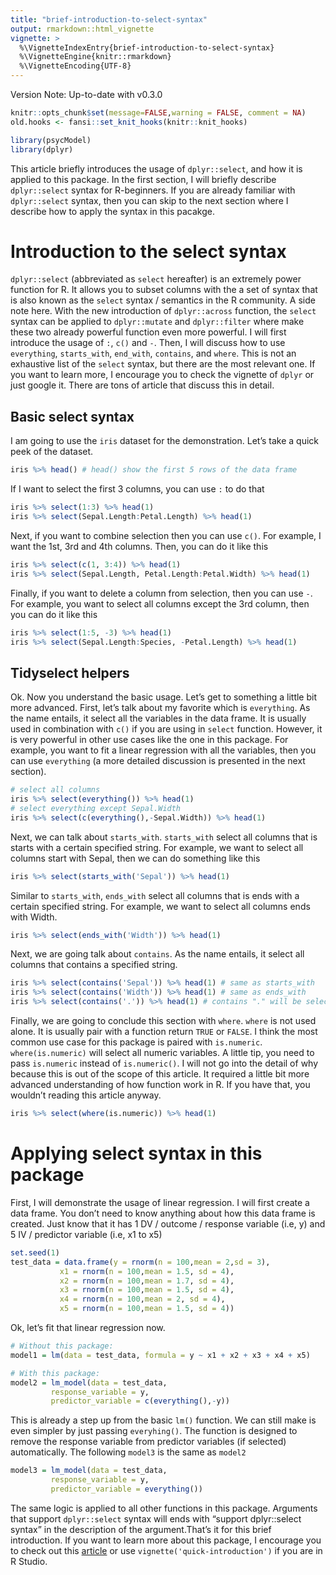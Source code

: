 ```yaml
---
title: "brief-introduction-to-select-syntax"
output: rmarkdown::html_vignette
vignette: >
  %\VignetteIndexEntry{brief-introduction-to-select-syntax}
  %\VignetteEngine{knitr::rmarkdown}
  %\VignetteEncoding{UTF-8}
---
```

Version Note: Up-to-date with v0.3.0
```r
knitr::opts_chunk$set(message=FALSE,warning = FALSE, comment = NA)
old.hooks <- fansi::set_knit_hooks(knitr::knit_hooks)
```

```r
library(psycModel)
library(dplyr)
```
This article briefly introduces the usage of `dplyr::select`, and how it is applied to this package. In the first section, I will briefly describe `dplyr::select` syntax for R-beginners. If you are already familiar with `dplyr::select` syntax, then you can skip to the next section where I describe how to apply the syntax in this pacakge. 

# Introduction to the select syntax
`dplyr::select` (abbreviated as `select` hereafter) is an extremely power function for R. It allows you to subset columns with the a set of syntax that is also known as the `select` syntax / semantics in the R community. A side note here. With the new introduction of `dplyr::across` function, the `select` syntax can be applied to `dplyr::mutate` and `dplyr::filter` where make these two already powerful function even more powerful. I will first introduce the usage of `:`, `c()` and `-`. Then, I will discuss how to use `everything`, `starts_with`, `end_with`, `contains`, and `where`. This is not an exhaustive list of the `select` syntax, but there are the most relevant one. If you want to learn more, I encourage you to check the vignette of `dplyr` or just google it. There are tons of article that discuss this in detail. 

## Basic select syntax 
I am going to use the `iris` dataset for the demonstration. Let's take a quick peek of the dataset. 
```r
iris %>% head() # head() show the first 5 rows of the data frame 
```
If I want to select the first 3 columns, you can use `:` to do that 
```r
iris %>% select(1:3) %>% head(1)
iris %>% select(Sepal.Length:Petal.Length) %>% head(1)
```
Next, if you want to combine selection then you can use `c()`. For example, I want the 1st, 3rd and 4th columns. Then, you can do it like this 
```r
iris %>% select(c(1, 3:4)) %>% head(1)
iris %>% select(Sepal.Length, Petal.Length:Petal.Width) %>% head(1)
```

Finally, if you want to delete a column from selection, then you can use `-`. For example, you want to select all columns except the 3rd column, then you can do it like this
```r
iris %>% select(1:5, -3) %>% head(1)
iris %>% select(Sepal.Length:Species, -Petal.Length) %>% head(1)
```

## Tidyselect helpers
Ok. Now you understand the basic usage. Let's get to something a little bit more advanced. First, let's talk about my favorite which is `everything`. As the name entails, it select all the variables in the data frame. It is usually used in combination with `c()` if you are using in `select` function. However, it is very powerful in other use cases like the one in this package. For example, you want to fit a linear regression with all the variables, then you can use `everything` (a more detailed discussion is presented in the next section). 
```r
# select all columns
iris %>% select(everything()) %>% head(1)
# select everything except Sepal.Width
iris %>% select(c(everything(),-Sepal.Width)) %>% head(1)
```
Next, we can talk about `starts_with`. `starts_with` select all columns that is starts with a certain specified string. For example, we want to select all columns start with Sepal, then we can do something like this 
```r
iris %>% select(starts_with('Sepal')) %>% head(1)
```
Similar to `starts_with`, `ends_with` select all columns that is ends with a certain specified string. For example, we want to select all columns ends with Width. 
```r
iris %>% select(ends_with('Width')) %>% head(1)
```
Next, we are going talk about `contains`. As the name entails, it select all columns that contains a specified string. 
```r
iris %>% select(contains('Sepal')) %>% head(1) # same as starts_with
iris %>% select(contains('Width')) %>% head(1) # same as ends_with
iris %>% select(contains('.')) %>% head(1) # contains "." will be selected
```
Finally, we are going to conclude this section with `where`. `where` is not used alone. It is usually pair with a function return `TRUE` or `FALSE`. I think the most common use case for this package is paired with `is.numeric`. `where(is.numeric)` will select all numeric variables. A little tip, you need to pass `is.numeric` instead of `is.numeric()`. I will not go into the detail of why because this is out of the scope of this article. It required a little bit more advanced understanding of how function work in R. If you have that, you wouldn't reading this article anyway. 
```r
iris %>% select(where(is.numeric)) %>% head(1) 
```

# Applying select syntax in this package
First, I will demonstrate the usage of linear regression. I will first create a data frame. You don't need to know anything about how this data frame is created. Just know that it has 1 DV / outcome / response variable (i.e, y) and 5 IV / predictor variable (i.e, x1 to x5)
```r
set.seed(1)
test_data = data.frame(y = rnorm(n = 100,mean = 2,sd = 3), 
           x1 = rnorm(n = 100,mean = 1.5, sd = 4),
           x2 = rnorm(n = 100,mean = 1.7, sd = 4), 
           x3 = rnorm(n = 100,mean = 1.5, sd = 4),
           x4 = rnorm(n = 100,mean = 2, sd = 4),
           x5 = rnorm(n = 100,mean = 1.5, sd = 4))
```
Ok, let's fit that linear regression now. 
```r
# Without this package: 
model1 = lm(data = test_data, formula = y ~ x1 + x2 + x3 + x4 + x5)

# With this package: 
model2 = lm_model(data = test_data,
         response_variable = y, 
         predictor_variable = c(everything(),-y))
```

This is already a step up from the basic `lm()` function. We can still make is even simpler by just passing `everyhing()`. The function is designed to remove the response variable from predictor variables (if selected) automatically. The following `model3` is the same as `model2`
```r
model3 = lm_model(data = test_data,
         response_variable = y, 
         predictor_variable = everything())
```

The same logic is applied to all other functions in this package. Arguments that support `dplyr::select` syntax will ends with "support dplyr::select syntax" in the description of the argument.That's it for this brief introduction. If you want to learn more about this package, I encourage you to check out this [article](https://jasonmoy28.github.io/psycModel/articles/quick-introduction.html) or use `vignette('quick-introduction')` if you are in R Studio. 

